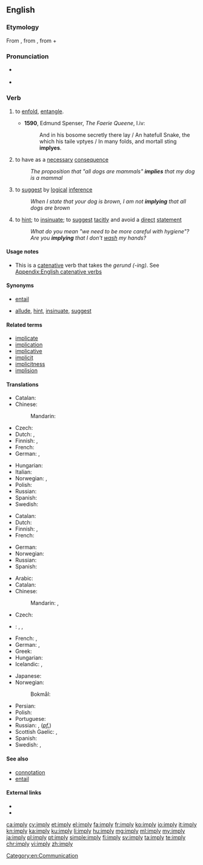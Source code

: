 ==English==

===Etymology===
From {{etyl|fro|en}} {{term|emplier|lang=fro}}, from {{etyl|la|en}} {{term|implicare||to infold, involve|lang=la}}, from {{term|in||in}} + {{term|plicare||to fold}}

===Pronunciation===
* {{a|UK}} {{IPA|/ɪmˈplaɪ/}}
* {{audio|en-us-imply.ogg|Audio (US)}}
*: {{rhymes|aɪ}}

===Verb===
{{en-verb|impl|i|ed}}

# {{context|archaic|lang=en}} to [[enfold]], [[entangle]].
#* '''1590''', Edmund Spenser, ''The Faerie Queene'', I.iv:
#*: And in his bosome secretly there lay / An hatefull Snake, the which his taile vptyes / In many folds, and mortall sting '''implyes'''.
# {{context|transitive|of a proposition|lang=en}} to have as a [[necessary]] [[consequence]]
#: ''The proposition that "all dogs are mammals" '''implies''' that my dog is a mammal''
# {{context|transitive|of a person|lang=en}} to [[suggest]] by [[logical]] [[inference]]
#: ''When I state that your dog is brown, I am not '''implying''' that all dogs are brown''
# {{context|transitive|of a person or proposition|lang=en}} to [[hint]]; to [[insinuate]]; to [[suggest]] [[tacit]]ly and avoid a [[direct]] [[statement]]
#: ''What do you mean "we need to be more careful with hygiene"? Are you '''implying''' that I don't [[wash]] my hands?''

====Usage notes====
* This is a [[catenative]] verb that takes the ''gerund (-ing)''. See [[Appendix:English catenative verbs]]

====Synonyms====
* {{sense|to have as a necessary consequence}} [[entail]]
* {{sense|to suggest tacitly}} [[allude]], [[hint]], [[insinuate]], [[suggest]]

====Related terms====
* [[implicate]]
* [[implication]]
* [[implicative]]
* [[implicit]]
* [[implicitness]]
* [[implision]]

====Translations====
{{trans-top|to have as a consequence}}
* Catalan: {{t+|ca|implicar}}
* Chinese:
*: Mandarin: {{t|cmn|意味着|tr=yìwèizhe|sc=Hani}}
* Czech: {{t-|cs|implikovat}}
* Dutch: {{t+|nl|impliceren}}, {{t+|nl|inhouden}}
* Finnish: {{t+|fi|merkitä}}, {{t+|fi|seurata}}
* French: {{t+|fr|impliquer}}
* German: {{t|de|implizieren}}, {{t|de|zur Folge haben}}
{{trans-mid}}
* Hungarian: {{t-|hu|maga után von}}
* Italian: {{t+|it|implicare}}
* Norwegian: {{t-|no|implisere}}, {{t-|no|medføre}}
* Polish: {{t-|pl|pociągać (za sobą)}}
* Russian: {{t+|ru|предполагать|tr=predpolagát'}} {{impf}}
* Spanish: {{t+|es|implicar}}
* Swedish: {{t+|sv|implicera}}
{{trans-bottom}}

{{trans-top|to suggest by a logical inference}}
* Catalan: {{t+|ca|implicar}}
* Dutch: {{t+|nl|suggereren}}
* Finnish: {{t+|fi|tarkoittaa}}, {{t+|fi|väittää}}
* French: {{t+|fr|impliquer}}
{{trans-mid}}
* German: {{t+|de|implizieren}}
* Norwegian: {{t-|no|implisere}}
* Russian: {{t+|ru|подразумевать|tr=podrazumevát'}} {{impf}}
* Spanish: {{t+|es|implicar}}
{{trans-bottom}}

{{trans-top|to express suggestively rather than as a direct statement}}
* Arabic: {{t-|ar|انطوى|tr=inTawa}}
* Catalan: {{t+|ca|insinuar}}
* Chinese:
*: Mandarin: {{t-|cmn|暗示|tr=ànshì|sc=Hani}}, {{t|cmn|暗指|tr=ànzhǐ|sc=Hani}}
* Czech: {{t-|cs|naznačit}}
* {{ttbc|fi}}: {{t-|fi|vihjailla}}, {{t|fi|[[antaa]] [[ymmärtää]]}} <!-- was "[[antaa]] [[ymmärtää]]" - assumed sum-of-parts; if an idiom, remove the wikilinks to the individual words. see [[User:Kephir/gadgets/xte#Translation_fixing]] -->, {{t-|fi|vihjata}}
* French: {{t+|fr|insinuer}}, {{t+|fr|sous-entendre}}
* German: {{t+|de|bedeuten}}, {{t+|de|implizieren}}
* Greek: {{t+|el|υπονοώ|tr=yponoo}}
* Hungarian: {{t-|hu|sugall}}
* Icelandic: {{t-|is|gefa í skyn}}, {{t-|is|benda til}}
{{trans-mid}}
* Japanese: {{t+|ja|ほのめかす|tr=honomekasu}}
* Norwegian: {{t-|no|insinuere}}
*: Bokmål: {{t+|nb|antyde}}
* Persian: {{t-|fa|به طور ضمنی اشاره کردن}}
* Polish: {{t+|pl|sugerować}}
* Portuguese: {{t-|pt|dar a entender}}
* Russian: {{t+|ru|намекать|tr=namekát'}} {{impf}}, {{t+|ru|намекнуть|tr=nameknút'}} (''[[pf.]]'')
* Scottish Gaelic: {{t|gd|ciallaich}}, {{t|gd|seaghaich}}
* Spanish: {{t-|es|insinuar}}
* Swedish: {{t+|sv|antyda}}, {{t+|sv|insinuera}}
{{trans-bottom}}

====See also====
* [[connotation]]
* [[entail]]

====External links====
* {{R:Webster 1913}}
* {{R:Century 1911}}

[[Category:en:Communication]]

[[ca:imply]]
[[cy:imply]]
[[et:imply]]
[[el:imply]]
[[fa:imply]]
[[fr:imply]]
[[ko:imply]]
[[io:imply]]
[[it:imply]]
[[kn:imply]]
[[ka:imply]]
[[ku:imply]]
[[li:imply]]
[[hu:imply]]
[[mg:imply]]
[[ml:imply]]
[[my:imply]]
[[ja:imply]]
[[pl:imply]]
[[pt:imply]]
[[simple:imply]]
[[fi:imply]]
[[sv:imply]]
[[ta:imply]]
[[te:imply]]
[[chr:imply]]
[[vi:imply]]
[[zh:imply]]